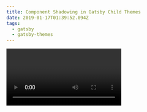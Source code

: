 ```yaml
---
title: Component Shadowing in Gatsby Child Themes
date: 2019-01-17T01:39:52.094Z
tags:
  - gatsby
  - gatsby-themes
---
```


<Video url="https://www.youtube.com/watch?v=Jzx8UrTdYOk"/>

Today [on stream](https://www.youtube.com/watch?v=Jzx8UrTdYOk) I worked through the final steps for implementing Child Theming for Gatsby. The interesting outcomes of this are that

1. Themes can now depend on other themes as "parents"
1. Component Shadowing works across all ancestors and has been moved to the root of the `src` directory.

In this post I'll be referencing work from the [gatsby-theme-examples](https://github.com/ChristopherBiscardi/gatsby-theme-examples/pull/13) repo

# Multiple Themes

The way I chose to split up the original `gatsby-theme-blog` was into two basic pieces. `gatsby-theme-blog-core` would hold the data structures while `gatsby-theme-blog` would handle the UI layer. Since this isn't a post about child theming itself but rather Component Shadowing, that's really all you have to know for now.

# Component Shadowing

The idea behind Component Shadowing is fairly small. If we have some file in our theme `theme/a/b.js`, then we can replace this component at build time by creating a different file in our own site at `our-site/a/theme/b.js`. This means that themes can take advantage of Component Shadowing for replacing brand colors, the way a blog post renders, or anything else that can be represented as a file.

Until now, Component Shadowing was only enabled for files placed in `src/components`. This choice was made to limit the blast radius while we evaluated the feature itself. As it turns out, people start putting everything in `src/components` to take advantage of Shadowing. As a result we've moved the supported directory up one level to `src`. 

The impact of this change is that Shadowing is enabled by default for the entire `src/` directory. Since `gastby-theme-blog-core` is a parent of `gatsby-theme-blog` we have the following set of files.

* gatsby-theme-blog-core
  - `src/components/blog-post.js`
* gatsby-theme-blog
  - `src/gatsby-theme-blog-core/components/blog-post.js`
* blog-b-core (a user's site)
  - `src/gatsby-theme-blog-core/components/blog-post.js`

Remember that the order for how this file gets resolved is the same order that we use for composition. In our case, it is [`gatsby-theme-blog-core`, `gatsby-theme-blog`, `user-site`]. The last entry in the array wins.

`gatsby-theme-blog-core` offers a shadowable component that handles rendering for a blog post page template at `src/components/blog-post.js`. The only thing this component does is dump the props onto the page inside of a `<pre>` tag.

```js
import React from "react";

export default props => (
  <pre style={{ whiteSpace: "pre-wrap" }}>{JSON.stringify(props, null, 2)}</pre>
);
```

`gatsby-theme-blog`, being responsible for the UI layer, shadows this component by using a file at `src/gatsby-theme-blog-core/components/blog-post.js`. This file includes a React component, set of styles, and a much nicer rendering of the props we have. Because `gatsby-theme-blog` is included "later", it's version of the blog-post rendering wins.

Then, when we used `gatsby-theme-blog` in our own site, we decided we wanted the blog post to render differently than the child theme, so we created a new file in our site at `src/gatsby-theme-blog-core/components/blog-post.js`. This is a very similar location to when we shadowed the blog post component in the child theme. Because the user's site is always included last, the new blog post file wins over both themes.

## Fin

Component Shadowing is a powerful way for people who are unfamiliar with GraphQL to get started building out their own sites. A child theme could be a collection of these shadowed components that use any set of technologies without needing to worry about writing new GraphQL queries to get data: The page structure and content is already well-defined.
